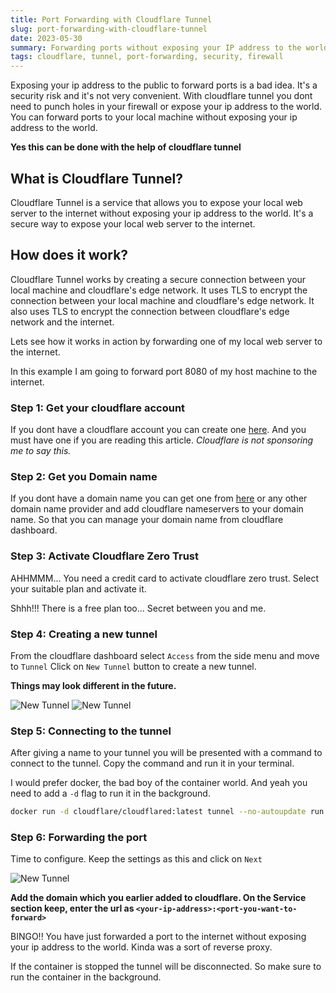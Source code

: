 ```yaml
---
title: Port Forwarding with Cloudflare Tunnel
slug: port-forwarding-with-cloudflare-tunnel
date: 2023-05-30
summary: Forwarding ports without exposing your IP address to the world with Cloudflare Tunnel
tags: cloudflare, tunnel, port-forwarding, security, firewall
---
```


Exposing your ip address to the public to forward ports is a bad idea. It's a security risk and it's not very convenient. With cloudflare tunnel you dont need to punch holes in your firewall or expose your ip address to the world. You can forward ports to your local machine without exposing your ip address to the world.

**Yes this can be done with the help of cloudflare tunnel**

## What is Cloudflare Tunnel?

Cloudflare Tunnel is a service that allows you to expose your local web server to the internet without exposing your ip address to the world. It's a secure way to expose your local web server to the internet.

## How does it work?

Cloudflare Tunnel works by creating a secure connection between your local machine and cloudflare's edge network. It uses TLS to encrypt the connection between your local machine and cloudflare's edge network. It also uses TLS to encrypt the connection between cloudflare's edge network and the internet.

Lets see how it works in action by forwarding one of my local web server to the internet.

In this example I am going to forward port 8080 of my host machine to the internet.

### Step 1: Get your cloudflare account

If you dont have a cloudflare account you can create one [here](https://dash.cloudflare.com/sign-up). And you must have one if you are reading this article.
_Cloudflare is not sponsoring me to say this._

### Step 2: Get you Domain name

If you dont have a domain name you can get one from [here](https://www.namecheap.com/) or any other domain name provider and add cloudflare nameservers to your domain name. So that you can manage your domain name from cloudflare dashboard.

### Step 3: Activate Cloudflare Zero Trust

AHHMMM... You need a credit card to activate cloudflare zero trust. Select your suitable plan and activate it.

<Callout emoji="💳" type="info">
  Shhh!!! There is a free plan too... Secret between you and me.
</Callout>

### Step 4: Creating a new tunnel

From the cloudflare dashboard select `Access` from the side menu and move to `Tunnel`
Click on `New Tunnel` button to create a new tunnel.

**Things may look different in the future.**

![New Tunnel](/images/cloudflare-zero-trust.png)
![New Tunnel](/images/cloudflare-zero-trust-new.png)

### Step 5: Connecting to the tunnel

After giving a name to your tunnel you will be presented with a command to connect to the tunnel. Copy the command and run it in your terminal.

I would prefer docker, the bad boy of the container world. And yeah you need to add a `-d` flag to run it in the background.

```bash
docker run -d cloudflare/cloudflared:latest tunnel --no-autoupdate run --token <your-secret-token>
```

### Step 6: Forwarding the port

Time to configure. Keep the settings as this and click on `Next`

![New Tunnel](/images/cloudflare-zero-trust-config.png)

**Add the domain which you earlier added to cloudflare. On the Service section keep, enter the url as `<your-ip-address>:<port-you-want-to-forward>`**

BINGO!! You have just forwarded a port to the internet without exposing your ip address to the world. Kinda was a sort of reverse proxy.

<Callout emoji="🚨">
  If the container is stopped the tunnel will be disconnected. So make sure to
  run the container in the background.
</Callout>
